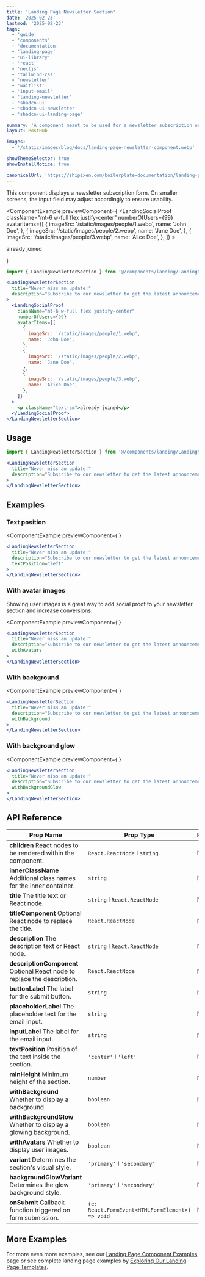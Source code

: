 ```yaml
---
title: 'Landing Page Newsletter Section'
date: '2025-02-23'
lastmod: '2025-02-23'
tags:
  - 'guide'
  - 'components'
  - 'documentation'
  - 'landing-page'
  - 'ui-library'
  - 'react'
  - 'nextjs'
  - 'tailwind-css'
  - 'newsletter'
  - 'waitlist'
  - 'input-email'
  - 'landing-newsletter'
  - 'shadcn-ui'
  - 'shadcn-ui-newsletter'
  - 'shadcn-ui-landing-page'

summary: 'A component meant to be used for a newsletter subscription on the landing page. It allows users to enter their email to subscribe to updates. On smaller screens, the input field may adjust accordingly.'
layout: PostHub

images:
  - '/static/images/blog/docs/landing-page-newsletter-component.webp'

showThemeSelector: true
showInstallNotice: true

canonicalUrl: 'https://shipixen.com/boilerplate-documentation/landing-page-components/newsletter'
---
```


This component displays a newsletter subscription form. On smaller screens, the input field may adjust accordingly to ensure usability.

<ComponentExample
  previewComponent={
    <LandingNewsletterSection
      title="Never miss an update!"
      description="Subscribe to our newsletter to get the latest announcements, news and exclusive offers."
    >
      <LandingSocialProof
        className="mt-6 w-full flex justify-center"
        numberOfUsers={99}
        avatarItems={[
          {
            imageSrc: '/static/images/people/1.webp',
            name: 'John Doe',
          },
          {
            imageSrc: '/static/images/people/2.webp',
            name: 'Jane Doe',
          },
          {
            imageSrc: '/static/images/people/3.webp',
            name: 'Alice Doe',
          },
        ]}
      >
        <p className="text-sm">already joined</p>
      </LandingSocialProof>
    </LandingNewsletterSection>
  }
>

```jsx
import { LandingNewsletterSection } from '@/components/landing/LandingNewsletterSection';

<LandingNewsletterSection
  title="Never miss an update!"
  description="Subscribe to our newsletter to get the latest announcements, news and exclusive offers."
>
  <LandingSocialProof
    className="mt-6 w-full flex justify-center"
    numberOfUsers={99}
    avatarItems={[
      {
        imageSrc: '/static/images/people/1.webp',
        name: 'John Doe',
      },
      {
        imageSrc: '/static/images/people/2.webp',
        name: 'Jane Doe',
      },
      {
        imageSrc: '/static/images/people/3.webp',
        name: 'Alice Doe',
      },
    ]}
  >
    <p className="text-sm">already joined</p>
  </LandingSocialProof>
</LandingNewsletterSection>
```

</ComponentExample>

## Usage

```jsx
import { LandingNewsletterSection } from '@/components/landing/LandingNewsletterSection';
```

```jsx
<LandingNewsletterSection
  title="Never miss an update!"
  description="Subscribe to our newsletter to get the latest announcements, news and exclusive offers."
>
</LandingNewsletterSection>
```

## Examples

### Text position
<ComponentExample
  previewComponent={
    <LandingNewsletterSection
      title="Never miss an update!"
      description="Subscribe to our newsletter to get the latest announcements, news and exclusive offers."
      textPosition="left"
    >
    </LandingNewsletterSection>
  }
>

```jsx
<LandingNewsletterSection
  title="Never miss an update!"
  description="Subscribe to our newsletter to get the latest announcements, news and exclusive offers."
  textPosition="left"
>
</LandingNewsletterSection>
```

</ComponentExample>

### With avatar images
Showing user images is a great way to add social proof to your newsletter section and increase conversions.

<ComponentExample
  previewComponent={
    <LandingNewsletterSection
      title="Never miss an update!"
      description="Subscribe to our newsletter to get the latest announcements, news and exclusive offers."
      withAvatars
    >
    </LandingNewsletterSection>
  }
>

```jsx
<LandingNewsletterSection
  title="Never miss an update!"
  description="Subscribe to our newsletter to get the latest announcements, news and exclusive offers."
  withAvatars
>
</LandingNewsletterSection>
```

</ComponentExample>

### With background
<ComponentExample
  previewComponent={
    <LandingNewsletterSection
      title="Never miss an update!"
      description="Subscribe to our newsletter to get the latest announcements, news and exclusive offers."
      withBackground
    >
    </LandingNewsletterSection>
  }
>

```jsx
<LandingNewsletterSection
  title="Never miss an update!"
  description="Subscribe to our newsletter to get the latest announcements, news and exclusive offers."
  withBackground
>
</LandingNewsletterSection>
```

</ComponentExample>

### With background glow
<ComponentExample
  previewComponent={
    <LandingNewsletterSection
      title="Never miss an update!"
      description="Subscribe to our newsletter to get the latest announcements, news and exclusive offers."
      withBackgroundGlow
    >
    </LandingNewsletterSection>
  }
>

```jsx
<LandingNewsletterSection
  title="Never miss an update!"
  description="Subscribe to our newsletter to get the latest announcements, news and exclusive offers."
  withBackgroundGlow
>
</LandingNewsletterSection>
```

</ComponentExample>

## API Reference

| Prop Name | Prop Type | Required | Default |
| --------- | --------- | -------- | ------- |
| **children** <Tippy>React nodes to be rendered within the component.</Tippy> | `React.ReactNode` ǀ `string` | No | - |
| **innerClassName** <Tippy>Additional class names for the inner container.</Tippy> | `string` | No | - |
| **title** <Tippy>The title text or React node.</Tippy> | `string` ǀ `React.ReactNode` | No | - |
| **titleComponent** <Tippy>Optional React node to replace the title.</Tippy> | `React.ReactNode` | No | - |
| **description** <Tippy>The description text or React node.</Tippy> | `string` ǀ `React.ReactNode` | No | - |
| **descriptionComponent** <Tippy>Optional React node to replace the description.</Tippy> | `React.ReactNode` | No | - |
| **buttonLabel** <Tippy>The label for the submit button.</Tippy> | `string` | No | `'Subscribe'` |
| **placeholderLabel** <Tippy>The placeholder text for the email input.</Tippy> | `string` | No | `'Enter your email'` |
| **inputLabel** <Tippy>The label for the email input.</Tippy> | `string` | No | `'Email address'` |
| **textPosition** <Tippy>Position of the text inside the section.</Tippy> | `'center'` ǀ `'left'` | No | `'left'` |
| **minHeight** <Tippy>Minimum height of the section.</Tippy> | `number` | No | `350` |
| **withBackground** <Tippy>Whether to display a background.</Tippy> | `boolean` | No | `false` |
| **withBackgroundGlow** <Tippy>Whether to display a glowing background.</Tippy> | `boolean` | No | `false` |
| **withAvatars** <Tippy>Whether to display user images.</Tippy> | `boolean` | No | `true` |
| **variant** <Tippy>Determines the section's visual style.</Tippy> | `'primary'` ǀ `'secondary'` | No | `'primary'` |
| **backgroundGlowVariant** <Tippy>Determines the glow background style.</Tippy> | `'primary'` ǀ `'secondary'` | No | `'primary'` |
| **onSubmit** <Tippy>Callback function triggered on form submission.</Tippy> | `(e: React.FormEvent<HTMLFormElement>) => void` | No | `() => {}` |

## More Examples

For more even more examples, see our <a href="/demo/landing-page-component-examples" className="fancy-link">Landing Page Component Examples</a> page or see complete landing page examples by <a href="/demo/landing-page-templates" className="fancy-link">Exploring Our Landing Page Templates</a>.
